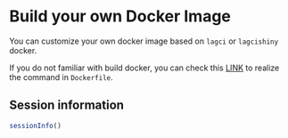 # Build your own Docker Image

You can customize your own docker image based on `lagci` or `lagcishiny` docker.

If you do not familiar with build docker, you can check this [LINK](https://devopscube.com/build-docker-image/) to realize the command in `Dockerfile`.

## Session information

```r
sessionInfo()
```
